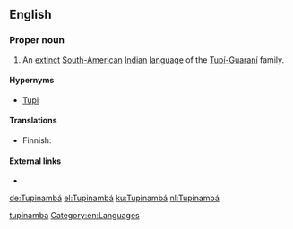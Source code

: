 {{also|tupinamba|Tupinamba}}
==English==

===Proper noun===
{{en-proper noun}}

# An [[extinct]] [[South American|South-American]] [[Indian]] [[language]] of the [[w:Tupí-Guaraní|Tupí-Guaraní]] family. 

====Hypernyms====
* [[Tupi]]

====Translations====
{{trans-top|language}}
* Finnish: {{t|fi|tupinambá}}
{{trans-mid}}
{{trans-bottom}}

====External links====
* {{ethnologue|code=tpn}}

[[Category:English terms spelled with Á|tupinamba]]
[[Category:en:Languages]]

[[de:Tupinambá]]
[[el:Tupinambá]]
[[ku:Tupinambá]]
[[nl:Tupinambá]]